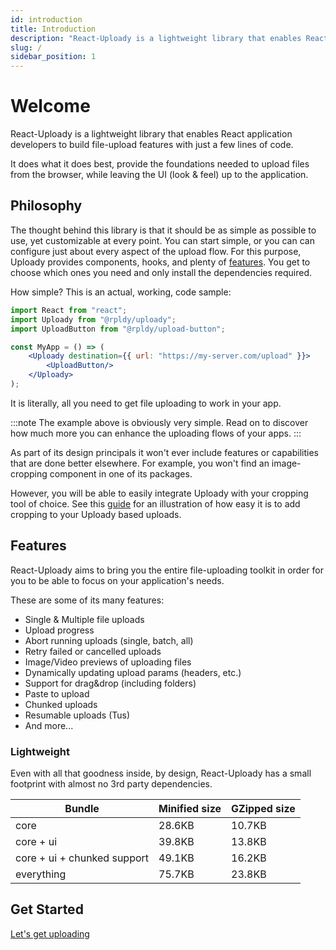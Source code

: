 ```yaml
---
id: introduction
title: Introduction
description: "React-Uploady is a lightweight library that enables React application developers to build file-upload features with just a few lines of code."
slug: /
sidebar_position: 1
---
```


# Welcome

React-Uploady is a lightweight library that enables React application developers to build file-upload features
with just a few lines of code.

It does what it does best, provide the foundations needed to upload files from the browser, while leaving the UI (look & feel) up to the application.

## Philosophy

The thought behind this library is that it should be as simple as possible to use, yet customizable at every point.
You can start simple, or you can can configure just about every aspect of the upload flow.
For this purpose, Uploady provides components, hooks, and plenty of [features](#features).
You get to choose which ones you need and only install the dependencies required.

How simple? This is an actual, working, code sample:

```jsx title="Uploady Example"
import React from "react";
import Uploady from "@rpldy/uploady";
import UploadButton from "@rpldy/upload-button";

const MyApp = () => (
	<Uploady destination={{ url: "https://my-server.com/upload" }}>
		<UploadButton/>
	</Uploady>
);
```

It is literally, all you need to get file uploading to work in your app.

:::note
The example above is obviously very simple. Read on to discover how much more you can enhance the uploading flows of your apps.
:::

As part of its design principals it won't ever include features or capabilities that are done better elsewhere.
For example, you won't find an image-cropping component in one of its packages.

However, you will be able to easily integrate Uploady with your cropping tool of choice.
See this [guide](guides/Crop) for an illustration of how easy it is to add cropping to your Uploady based uploads.


## Features

React-Uploady aims to bring you the entire file-uploading toolkit in order for you to be able to focus on your application's needs.

These are some of its many features:

- Single & Multiple file uploads
- Upload progress
- Abort running uploads (single, batch, all)
- Retry failed or cancelled uploads
- Image/Video previews of uploading files
- Dynamically updating upload params (headers, etc.)
- Support for drag&drop (including folders)
- Paste to upload
- Chunked uploads
- Resumable uploads (Tus)
- And more...

### Lightweight

Even with all that goodness inside, by design, React-Uploady has a small footprint with almost no 3rd party dependencies.

| Bundle         | Minified size | GZipped size
| -------------- | ------------- | -------------
| core                         | 28.6KB          | 10.7KB
| core + ui                    | 39.8KB          | 13.8KB
| core + ui + chunked support  | 49.1KB          | 16.2KB
| everything                   | 75.7KB          | 23.8KB

## Get Started

[Let's get uploading](getting-started/installation)
